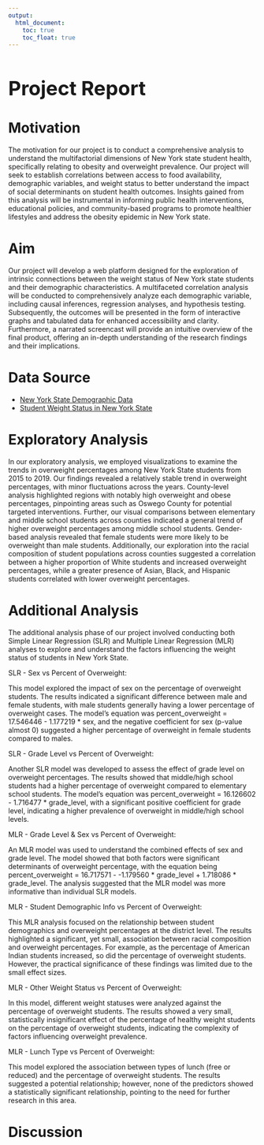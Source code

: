 ```yaml
---
output: 
  html_document:
    toc: true
    toc_float: true
---
```


<h1 style="font-size: 40px; margin-bottom: 30px;">Project Report</h1>

# Motivation 

The motivation for our project is to conduct a comprehensive analysis to understand the multifactorial dimensions of New York state student health, specifically relating to obesity and overweight prevalence. Our project will seek to establish correlations between access to food availability, demographic variables, and weight status to better understand the impact of social determinants on student health outcomes. Insights gained from this analysis will be instrumental in informing public health interventions, educational policies, and community-based programs to promote healthier lifestyles and address the obesity epidemic in New York state.

# Aim 

Our project will develop a web platform designed for the exploration of intrinsic connections between the weight status of New York state students and their demographic characteristics. A multifaceted correlation analysis will be conducted to comprehensively analyze each demographic variable, including causal inferences, regression analyses, and hypothesis testing. Subsequently, the outcomes will be presented in the form of interactive graphs and tabulated data for enhanced accessibility and clarity. Furthermore, a narrated screencast will provide an intuitive overview of the final product, offering an in-depth understanding of the research findings and their implications.

# Data Source

- [New York State Demographic Data](https://pad.human.cornell.edu/schools/datadownload.cfm)
- [Student Weight Status in New York State](https://health.data.ny.gov/Health/Student-Weight-Status-Category-Reporting-Results-B/es3k-2aus)


# Exploratory Analysis

In our exploratory analysis, we employed visualizations to examine the trends in overweight percentages among New York State students from 2015 to 2019. Our findings revealed a relatively stable trend in overweight percentages, with minor fluctuations across the years. County-level analysis highlighted regions with notably high overweight and obese percentages, pinpointing areas such as Oswego County for potential targeted interventions. Further, our visual comparisons between elementary and middle school students across counties indicated a general trend of higher overweight percentages among middle school students. Gender-based analysis revealed that female students were more likely to be overweight than male students. Additionally, our exploration into the racial composition of student populations across counties suggested a correlation between a higher proportion of White students and increased overweight percentages, while a greater presence of Asian, Black, and Hispanic students correlated with lower overweight percentages. 

# Additional Analysis
The additional analysis phase of our project involved conducting both Simple Linear Regression (SLR) and Multiple Linear Regression (MLR) analyses to explore and understand the factors influencing the weight status of students in New York State.

SLR - Sex vs Percent of Overweight:

This model explored the impact of sex on the percentage of overweight students. The results indicated a significant difference between male and female students, with male students generally having a lower percentage of overweight cases. The model's equation was percent_overweight = 17.546446 - 1.177219 * sex, and the negative coefficient for sex (p-value almost 0) suggested a higher percentage of overweight in female students compared to males.

SLR - Grade Level vs Percent of Overweight:

Another SLR model was developed to assess the effect of grade level on overweight percentages. The results showed that middle/high school students had a higher percentage of overweight compared to elementary school students. The model's equation was percent_overweight = 16.126602 - 1.716477 * grade_level, with a significant positive coefficient for grade level, indicating a higher prevalence of overweight in middle/high school levels.

MLR - Grade Level & Sex vs Percent of Overweight:

An MLR model was used to understand the combined effects of sex and grade level. The model showed that both factors were significant determinants of overweight percentage, with the equation being percent_overweight = 16.717571 - -1.179560 * grade_level + 1.718086 * grade_level. The analysis suggested that the MLR model was more informative than individual SLR models.

MLR - Student Demographic Info vs Percent of Overweight:

This MLR analysis focused on the relationship between student demographics and overweight percentages at the district level. The results highlighted a significant, yet small, association between racial composition and overweight percentages. For example, as the percentage of American Indian students increased, so did the percentage of overweight students. However, the practical significance of these findings was limited due to the small effect sizes.

MLR - Other Weight Status vs Percent of Overweight:

In this model, different weight statuses were analyzed against the percentage of overweight students. The results showed a very small, statistically insignificant effect of the percentage of healthy weight students on the percentage of overweight students, indicating the complexity of factors influencing overweight prevalence.

MLR - Lunch Type vs Percent of Overweight:

This model explored the association between types of lunch (free or reduced) and the percentage of overweight students. The results suggested a potential relationship; however, none of the predictors showed a statistically significant relationship, pointing to the need for further research in this area.

# Discussion
